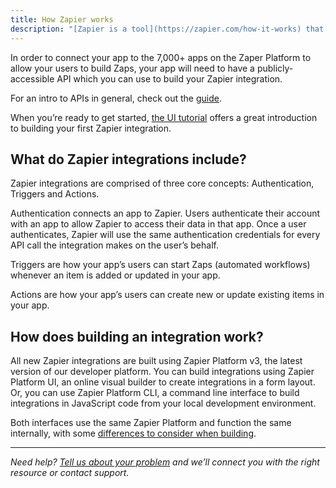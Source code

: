 ```yaml
---
title: How Zapier works
description: "[Zapier is a tool](https://zapier.com/how-it-works) that helps you automate repetitive tasks between two or more apps, no code necessary. Our customers use Zapier to move information from one app to another automatically rather than manually. Each Zap you create starts with a trigger (something that happens in one app) and then one or more actions (something else that happens in another app)."
---
```


In order to connect your app to the 7,000+ apps on the Zaper Platform to allow your users to build Zaps, your app will need to have a publicly-accessible API which you can use to build your Zapier integration.

For an intro to APIs in general, check out the [guide](https://zapier.com/learn/apis/).

When you’re ready to get started, [the UI tutorial](/quickstart/ui-tutorial) offers a great introduction to building your first Zapier integration.

## What do Zapier integrations include?

Zapier integrations are comprised of three core concepts: Authentication, Triggers and Actions.

Authentication connects an app to Zapier. Users authenticate their account with an app to allow Zapier to access their data in that app. Once a user authenticates, Zapier will use the same authentication credentials for every API call the integration makes on the user’s behalf.

Triggers are how your app’s users can start Zaps (automated workflows) whenever an item is added or updated in your app.

Actions are how your app’s users can create new or update existing items in your app.

## How does building an integration work?

All new Zapier integrations are built using Zapier Platform v3, the latest version of our developer platform. You can build integrations using Zapier Platform UI, an online visual builder to create integrations in a form layout. Or, you can use Zapier Platform CLI, a command line interface to build integrations in JavaScript code from your local development environment.

Both interfaces use the same Zapier Platform and function the same internally, with some [differences to consider when building](/quickstart/ui-vs-cli).

- - -

_Need help? [Tell us about your problem](https://developer.zapier.com/contact) and we’ll connect you with the right resource or contact support._
